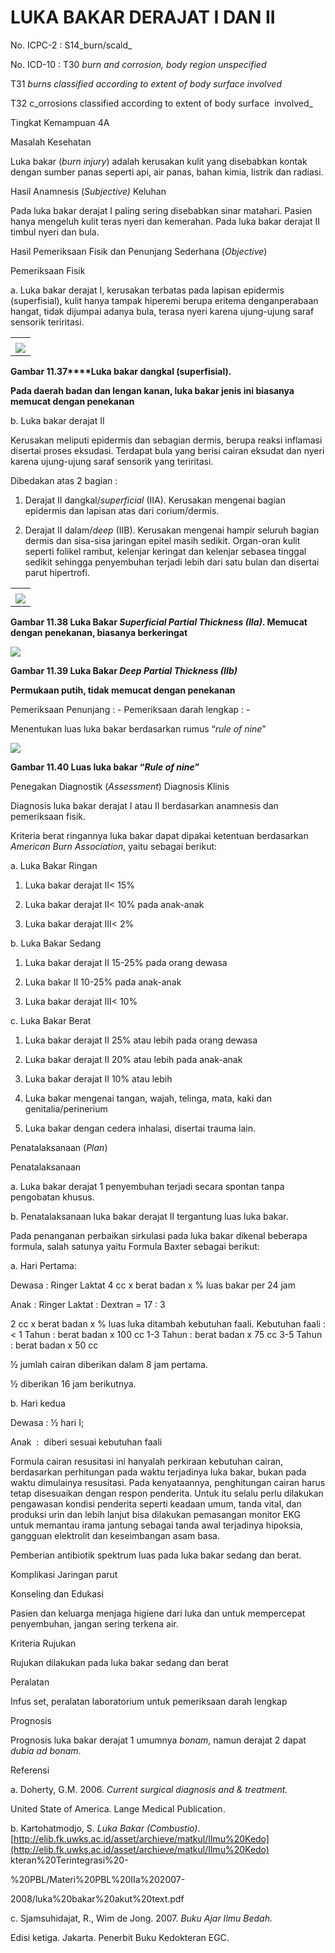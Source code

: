 # LUKA BAKAR DERAJAT I DAN II

No. ICPC-2 : S14_burn/scald_

No. ICD-10 : T30 _burn and corrosion, body region unspecified_

T31 _burns classified according to extent of body surface involved_

T32 c_orrosions classified according to extent of body surface  involved_

Tingkat Kemampuan 4A

Masalah Kesehatan

Luka bakar (_burn injury_) adalah kerusakan kulit yang disebabkan kontak dengan sumber panas seperti api, air panas, bahan kimia, listrik dan radiasi.

Hasil Anamnesis (_Subjective)_ Keluhan

Pada luka bakar derajat I paling sering disebabkan sinar matahari. Pasien hanya mengeluh kulit teras nyeri dan kemerahan. Pada luka bakar derajat II timbul nyeri dan bula.

Hasil Pemeriksaan Fisik dan Penunjang Sederhana (_Objective_)

Pemeriksaan Fisik

a. Luka bakar derajat I, kerusakan terbatas pada lapisan epidermis (superfisial), kulit hanya tampak hiperemi berupa eritema denganperabaan hangat, tidak dijumpai adanya bula, terasa nyeri karena ujung-ujung saraf sensorik teriritasi.

| |
| --- |
| |
| ![](/1186/image187.jpg) |

 

**Gambar 11.37****Luka bakar dangkal (superfisial).**

**Pada daerah badan dan lengan kanan, luka bakar jenis ini biasanya memucat dengan penekanan**

b. Luka bakar derajat II

Kerusakan meliputi epidermis dan sebagian dermis, berupa reaksi inflamasi disertai proses eksudasi. Terdapat bula yang berisi cairan eksudat dan nyeri karena ujung-ujung saraf sensorik yang teriritasi.

Dibedakan atas 2 bagian :

1) Derajat II dangkal/_superficial_ (IIA). Kerusakan mengenai bagian epidermis dan lapisan atas dari corium/dermis.

2) Derajat II dalam/_deep_ (IIB). Kerusakan mengenai hampir seluruh bagian dermis dan sisa-sisa jaringan epitel masih sedikit. Organ-oran kulit seperti folikel rambut, kelenjar keringat dan kelenjar sebasea tinggal sedikit sehingga penyembuhan terjadi lebih dari satu bulan dan disertai parut hipertrofi.

| |
| --- |
| |
| ![](/1186/image189.jpg) |

 

**Gambar 11.38 Luka Bakar _Superficial Partial Thickness (IIa)_. Memucat dengan penekanan, biasanya berkeringat**

![](/1186/image191.jpg)

**Gambar 11.39 Luka Bakar _Deep Partial Thickness (IIb)_**

**Permukaan putih, tidak memucat dengan penekanan**

Pemeriksaan Penunjang : - Pemeriksaan darah lengkap : -

Menentukan luas luka bakar berdasarkan rumus “_rule of nine_”

 

![](/1186/image193.jpg)

**Gambar 11.40 Luas luka bakar “_Rule of nine_”**

Penegakan Diagnostik (_Assessment_) Diagnosis Klinis

Diagnosis luka bakar derajat I atau II berdasarkan anamnesis dan pemeriksaan fisik.

Kriteria berat ringannya luka bakar dapat dipakai ketentuan berdasarkan _American Burn Association_, yaitu sebagai berikut:

a. Luka Bakar Ringan

1) Luka bakar derajat II\< 15%

2) Luka bakar derajat II\< 10% pada anak-anak

3) Luka bakar derajat III\< 2%

b. Luka Bakar Sedang

1) Luka bakar derajat II 15-25% pada orang dewasa

2) Luka bakar II 10-25% pada anak-anak

3) Luka bakar derajat III\< 10%

c. Luka Bakar Berat

1) Luka bakar derajat II 25% atau lebih pada orang dewasa

2) Luka bakar derajat II 20% atau lebih pada anak-anak

3) Luka bakar derajat II 10% atau lebih

4) Luka bakar mengenai tangan, wajah, telinga, mata, kaki dan genitalia/perinerium

5) Luka bakar dengan cedera inhalasi, disertai trauma lain.

 

Penatalaksanaan (_Plan_)

Penatalaksanaan

a. Luka bakar derajat 1 penyembuhan terjadi secara spontan tanpa pengobatan khusus.

b. Penatalaksanaan luka bakar derajat II tergantung luas luka bakar.

Pada penanganan perbaikan sirkulasi pada luka bakar dikenal beberapa formula, salah satunya yaitu Formula Baxter sebagai berikut:

a. Hari Pertama:

Dewasa : Ringer Laktat 4 cc x berat badan x % luas bakar per 24 jam

Anak : Ringer Laktat : Dextran = 17 : 3

2 cc x berat badan x % luas luka ditambah kebutuhan faali. Kebutuhan faali :
\< 1 Tahun : berat badan x 100 cc 1-3 Tahun : berat badan x 75 cc 3-5 Tahun : berat badan x 50 cc

½ jumlah cairan diberikan dalam 8 jam pertama.

½ diberikan 16 jam berikutnya.

b. Hari kedua

Dewasa : ½ hari I;

Anak  :  diberi sesuai kebutuhan faali

Formula cairan resusitasi ini hanyalah perkiraan kebutuhan cairan, berdasarkan perhitungan pada waktu terjadinya luka bakar, bukan pada waktu dimulainya resusitasi. Pada kenyataannya, penghitungan cairan harus tetap disesuaikan dengan respon penderita. Untuk itu selalu perlu dilakukan pengawasan kondisi penderita seperti keadaan umum, tanda vital, dan produksi urin dan lebih lanjut bisa dilakukan pemasangan monitor EKG untuk memantau irama jantung sebagai tanda awal terjadinya hipoksia, gangguan elektrolit dan keseimbangan asam basa.

Pemberian antibiotik spektrum luas pada luka bakar sedang dan berat.

Komplikasi Jaringan parut

Konseling dan Edukasi

 

Pasien dan keluarga menjaga higiene dari luka dan untuk mempercepat penyembuhan, jangan sering terkena air.

Kriteria Rujukan

Rujukan dilakukan pada luka bakar sedang dan berat

Peralatan

Infus set, peralatan laboratorium untuk pemeriksaan darah lengkap

Prognosis

Prognosis luka bakar derajat 1 umumnya _bonam_, namun derajat 2 dapat _dubia ad bonam_.

Referensi

a. Doherty, G.M. 2006. _Current surgical diagnosis and & treatment._

United State of America. Lange Medical Publication.

b. Kartohatmodjo, S. _Luka Bakar (Combustio)_. [http://elib.fk.uwks.ac.id/asset/archieve/matkul/Ilmu%20Kedo](http://elib.fk.uwks.ac.id/asset/archieve/matkul/Ilmu%20Kedo) kteran%20Terintegrasi%20-

%20PBL/Materi%20PBL%20IIa%202007-

2008/luka%20bakar%20akut%20text.pdf

c. Sjamsuhidajat, R., Wim de Jong. 2007. _Buku Ajar Ilmu Bedah._

Edisi ketiga. Jakarta. Penerbit Buku Kedokteran EGC.
